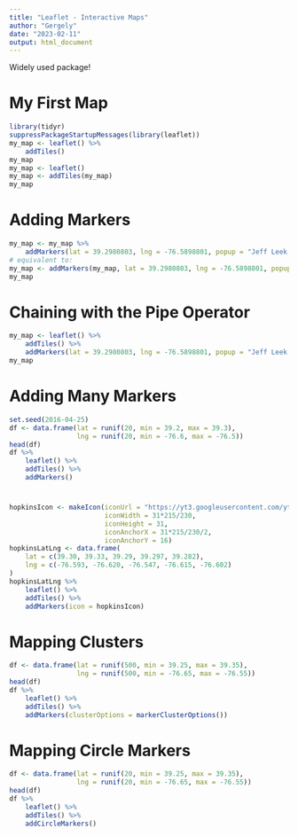 ```yaml
---
title: "Leaflet - Interactive Maps"
author: "Gergely"
date: "2023-02-11"
output: html_document
---
```


Widely used package!

# My First Map

```r
library(tidyr)
suppressPackageStartupMessages(library(leaflet))
my_map <- leaflet() %>%
    addTiles()
my_map
my_map <- leaflet()
my_map <- addTiles(my_map)
my_map
```

# Adding Markers

```r
my_map <- my_map %>%
    addMarkers(lat = 39.2980803, lng = -76.5898801, popup = "Jeff Leek's office")
# equivalent to:
my_map <- addMarkers(my_map, lat = 39.2980803, lng = -76.5898801, popup = "Jeff Leek's office")
my_map
```


# Chaining with the Pipe Operator

```r
my_map <- leaflet() %>%
    addTiles() %>%
    addMarkers(lat = 39.2980803, lng = -76.5898801, popup = "Jeff Leek's office")
my_map
```


# Adding Many Markers


```r
set.seed(2016-04-25)
df <- data.frame(lat = runif(20, min = 39.2, max = 39.3),
                 lng = runif(20, min = -76.6, max = -76.5))
head(df)
df %>% 
    leaflet() %>% 
    addTiles() %>% 
    addMarkers()
```


# 

```r
hopkinsIcon <- makeIcon(iconUrl = "https://yt3.googleusercontent.com/ytc/AL5GRJWA_fmRWuc_v07_xA0uiwg1LcNu9cuCUVNZR4iSmw=s176-c-k-c0x00ffffff-no-rj",
                        iconWidth = 31*215/230,
                        iconHeight = 31,
                        iconAnchorX = 31*215/230/2,
                        iconAnchorY = 16)
hopkinsLatLng <- data.frame(
    lat = c(39.30, 39.33, 39.29, 39.297, 39.282),
    lng = c(-76.593, -76.620, -76.547, -76.615, -76.602)
)
hopkinsLatLng %>% 
    leaflet() %>% 
    addTiles() %>% 
    addMarkers(icon = hopkinsIcon)
```

# Mapping Clusters

```r
df <- data.frame(lat = runif(500, min = 39.25, max = 39.35),
                 lng = runif(500, min = -76.65, max = -76.55))
head(df)
df %>% 
    leaflet() %>% 
    addTiles() %>% 
    addMarkers(clusterOptions = markerClusterOptions())
```


# Mapping Circle Markers

```r
df <- data.frame(lat = runif(20, min = 39.25, max = 39.35),
                 lng = runif(20, min = -76.65, max = -76.55))
head(df)
df %>% 
    leaflet() %>% 
    addTiles() %>% 
    addCircleMarkers()
```

